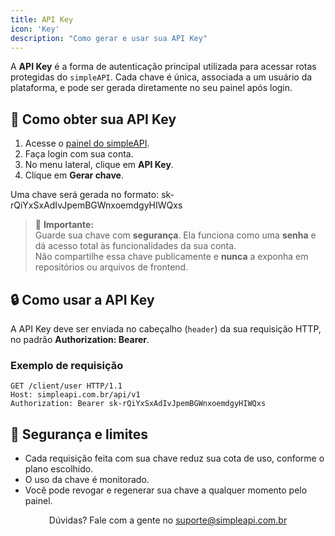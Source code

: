 ```yaml
---
title: API Key
icon: 'Key'
description: "Como gerar e usar sua API Key"
---
```


A **API Key** é a forma de autenticação principal utilizada para acessar rotas protegidas do `simpleAPI`. Cada chave é única, associada a um usuário da plataforma, e pode ser gerada diretamente no seu painel após login.

## 🔑 Como obter sua API Key

1. Acesse o [painel do simpleAPI](https://www.simpleapi.com.br).
2. Faça login com sua conta.
3. No menu lateral, clique em **API Key**.
4. Clique em **Gerar chave**.

Uma chave será gerada no formato: sk-rQiYxSxAdIvJpemBGWnxoemdgyHIWQxs

> 🚨 **Importante:**  
> Guarde sua chave com **segurança**. Ela funciona como uma **senha** e dá acesso total às funcionalidades da sua conta.  
> Não compartilhe essa chave publicamente e **nunca** a exponha em repositórios ou arquivos de frontend.

## 🔒 Como usar a API Key

A API Key deve ser enviada no cabeçalho (`header`) da sua requisição HTTP, no padrão **Authorization: Bearer**.

### Exemplo de requisição

```http
GET /client/user HTTP/1.1
Host: simpleapi.com.br/api/v1
Authorization: Bearer sk-rQiYxSxAdIvJpemBGWnxoemdgyHIWQxs
```


## 🚧 Segurança e limites

- Cada requisição feita com sua chave reduz sua cota de uso, conforme o plano escolhido.
- O uso da chave é monitorado.
- Você pode revogar e regenerar sua chave a qualquer momento pelo painel.

<p align="center">
  Dúvidas? Fale com a gente no <a href="mailto:suporte@simpleapi.com.br">suporte@simpleapi.com.br</a>
</p>
